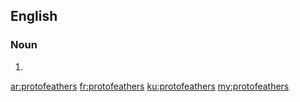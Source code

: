 ==English==

===Noun===
{{head|en|plural}}

# {{plural of|protofeather|lang=en|nocat=1}}

[[ar:protofeathers]]
[[fr:protofeathers]]
[[ku:protofeathers]]
[[my:protofeathers]]